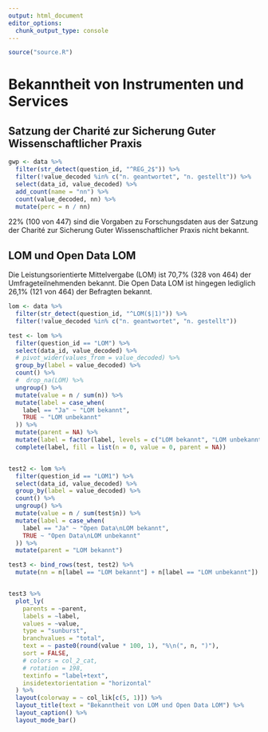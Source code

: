 ```yaml
---
output: html_document
editor_options: 
  chunk_output_type: console
---
```


```r
source("source.R")
```

# Bekanntheit von Instrumenten und Services

## Satzung der Charité zur Sicherung Guter Wissenschaftlicher Praxis

```r

gwp <- data %>%
  filter(str_detect(question_id, "^REG_2$")) %>%
  filter(!value_decoded %in% c("n. geantwortet", "n. gestellt")) %>%
  select(data_id, value_decoded) %>%
  add_count(name = "nn") %>%
  count(value_decoded, nn) %>%
  mutate(perc = n / nn)
```


22% (100 von 447) sind die Vorgaben zu Forschungsdaten aus der Satzung der Charité zur Sicherung Guter Wissenschaftlicher Praxis nicht bekannt.

## LOM und Open Data LOM

Die Leistungsorientierte Mittelvergabe (LOM) ist 70,7% (328 von 464) der Umfrageteilnehmenden bekannt. Die Open Data LOM ist hingegen lediglich 26,1% (121 von 464) der Befragten bekannt.

```r
lom <- data %>%
  filter(str_detect(question_id, "^LOM($|1)")) %>%
  filter(!value_decoded %in% c("n. geantwortet", "n. gestellt"))

test <- lom %>%
  filter(question_id == "LOM") %>%
  select(data_id, value_decoded) %>%
  # pivot_wider(values_from = value_decoded) %>%
  group_by(label = value_decoded) %>%
  count() %>%
  #  drop_na(LOM) %>%
  ungroup() %>%
  mutate(value = n / sum(n)) %>%
  mutate(label = case_when(
    label == "Ja" ~ "LOM bekannt",
    TRUE ~ "LOM unbekannt"
  )) %>%
  mutate(parent = NA) %>%
  mutate(label = factor(label, levels = c("LOM bekannt", "LOM unbekannt"))) %>%
  complete(label, fill = list(n = 0, value = 0, parent = NA))


test2 <- lom %>%
  filter(question_id == "LOM1") %>%
  select(data_id, value_decoded) %>%
  group_by(label = value_decoded) %>%
  count() %>%
  ungroup() %>%
  mutate(value = n / sum(test$n)) %>%
  mutate(label = case_when(
    label == "Ja" ~ "Open Data\nLOM bekannt",
    TRUE ~ "Open Data\nLOM unbekannt"
  )) %>%
  mutate(parent = "LOM bekannt")

test3 <- bind_rows(test, test2) %>%
  mutate(nn = n[label == "LOM bekannt"] + n[label == "LOM unbekannt"])


test3 %>%
  plot_ly(
    parents = ~parent,
    labels = ~label,
    values = ~value,
    type = "sunburst",
    branchvalues = "total",
    text = ~ paste0(round(value * 100, 1), "%\n(", n, ")"),
    sort = FALSE,
    # colors = col_2_cat,
    # rotation = 198,
    textinfo = "label+text",
    insidetextorientation = "horizontal"
  ) %>%
  layout(colorway = ~ col_lik[c(5, 1)]) %>%
  layout_title(text = "Bekanntheit von LOM und Open Data LOM") %>%
  layout_caption() %>%
  layout_mode_bar()
```
